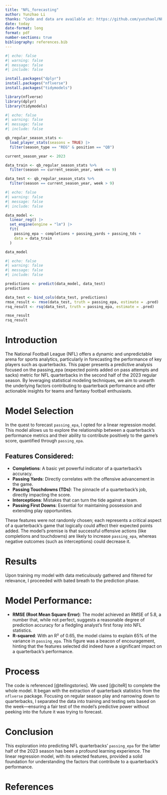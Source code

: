 ```yaml
---
title: "NFL_forecasting"
author: Yunzhao Li
thanks: "Code and data are available at: https://github.com/yunzhaol/NFL-forecasting.git."
date: today
date-format: long
format: pdf
number-sections: true
bibliography: references.bib
---
```


```r
#| echo: false
#| warning: false
#| message: false
#| include: false

install.packages("dplyr")
install.packages("nflverse")
install.packages("tidymodels")

library(nflverse)
library(dplyr)
library(tidymodels)
```


```r
#| echo: false
#| warning: false
#| message: false
#| include: false

qb_regular_season_stats <- 
  load_player_stats(seasons = TRUE) |> 
  filter(season_type == "REG" & position == "QB")

current_season_year <- 2023

data_train <- qb_regular_season_stats %>%
  filter(season == current_season_year, week <= 9)

data_test <- qb_regular_season_stats %>%
  filter(season == current_season_year, week > 9)

```

```r
#| echo: false
#| warning: false
#| message: false
#| include: false

data_model <-
  linear_reg() |>
  set_engine(engine = "lm") |>
  fit(
    passing_epa ~ completions + passing_yards + passing_tds +            interceptions + passing_first_downs,
    data = data_train
  )

data_model
```

```r
#| echo: false
#| warning: false
#| message: false
#| include: false

predictions <- predict(data_model, data_test)
predictions

data_test <- bind_cols(data_test, predictions)
rmse_result <- rmse(data_test, truth = passing_epa, estimate = .pred)
rsq_result <- rsq(data_test, truth = passing_epa, estimate = .pred)

rmse_result
rsq_result
```

# Introduction

The National Football League (NFL) offers a dynamic and unpredictable arena for sports analytics, particularly in forecasting the performance of key players such as quarterbacks. This paper presents a predictive analysis focused on the passing_epa (expected points added on pass attempts and sacks) metric for NFL quarterbacks in the second half of the 2023 regular season. By leveraging statistical modeling techniques, we aim to unearth the underlying factors contributing to quarterback performance and offer actionable insights for teams and fantasy football enthusiasts.

# Model Selection

In the quest to forecast `passing_epa`, I opted for a linear regression model. This model allows us to explore the relationship between a quarterback's performance metrics and their ability to contribute positively to the game's score, quantified through `passing_epa`.

## Features Considered:

- **Completions**: A basic yet powerful indicator of a quarterback's accuracy.
- **Passing Yards**: Directly correlates with the offensive advancement in the game.
- **Passing Touchdowns (TDs)**: The pinnacle of a quarterback's job, directly impacting the score.
- **Interceptions**: Mistakes that can turn the tide against a team.
- **Passing First Downs**: Essential for maintaining possession and extending play opportunities.

These features were not randomly chosen; each represents a critical aspect of a quarterback's game that logically could affect their expected points added. The model's premise is that successful offensive actions (like completions and touchdowns) are likely to increase `passing_epa`, whereas negative outcomes (such as interceptions) could decrease it.

# Results

Upon training my model with data meticulously gathered and filtered for relevance, I proceeded with bated breath to the prediction phase.

# Model Performance:

- **RMSE (Root Mean Square Error)**: The model achieved an RMSE of 5.8, a number that, while not perfect, suggests a reasonable degree of prediction accuracy for a fledgling analyst's first foray into NFL statistics.
- **R-squared**: With an R² of 0.65, the model claims to explain 65% of the variance in `passing_epa`. This figure was a beacon of encouragement, hinting that the features selected did indeed have a significant impact on a quarterback's performance.

# Process

The code is referenced [@tellingstories]. We used [@citeR] to complete the whole model.
It began with the extraction of quarterback statistics from the `nflverse` package. Focusing on regular season play and narrowing down to quarterbacks, I separated the data into training and testing sets based on the week—ensuring a fair test of the model's predictive power without peeking into the future it was trying to forecast.

# Conclusion

This exploration into predicting NFL quarterbacks' `passing_epa` for the latter half of the 2023 season has been a profound learning experience. The linear regression model, with its selected features, provided a solid foundation for understanding the factors that contribute to a quarterback's performance.


# References
